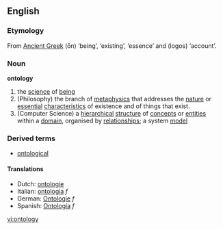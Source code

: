 ==English==
===Etymology===
From [[Ancient Greek]] '''{{Polytonic|ὄν}}''' (ōn) ‘being’, ‘existing’, ‘essence’ and '''{{Polytonic|λόγος}}''' (logos) ‘account’.
===Noun===
'''ontology'''
{{wikipedia}}
#the [[science]] of [[being]]
#(Philosophy) the branch of [[metaphysics]] that addresses the [[nature]] or [[essential]] [[characteristic]]s of existence and of things that exist.
#(Computer Science) a [[hierarchical]] [[structure]] of [[concept]]s or [[entity|entities]] within a [[domain]], organised by [[relationship]]s; a system [[model]]

===Derived terms===
*[[ontological]]
==== Translations ====
*Dutch: [[ontologie]]
*Italian: [[ontologia]] ''f''
*German: [[Ontologie]] ''f''
*Spanish: [[Ontología]] ''f''

[[vi:ontology]]